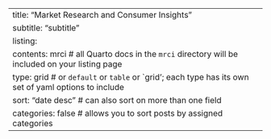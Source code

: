 ---
title: "Market Research and Consumer Insights"
subtitle: "subtitle"
listing: 
  contents: mrci # all Quarto docs in the `mrci` directory will be included on your listing page
  type: grid # or `default` or `table` or `grid'; each type has its own set of yaml options to include
  sort: "date desc" # can also sort on more than one field
  categories: false # allows you to sort posts by assigned categories 
---